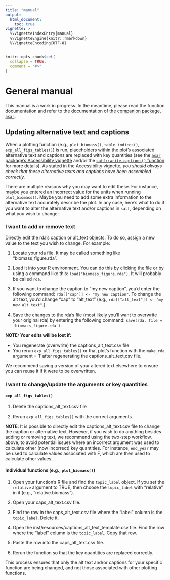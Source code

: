 ```yaml
---
title: "manual"
output:
  html_document:
    toc: true
vignette: >
  %\VignetteIndexEntry{manual}
  %\VignetteEngine{knitr::rmarkdown}
  %\VignetteEncoding{UTF-8}
---
```


```r
knitr::opts_chunk$set(
  collapse = TRUE,
  comment = "#>"
)
```

# General manual

This manual is a work in progress. In the meantime, please read the function documentation and refer to the documentation of [the companion package, `asar`](https://github.com/nmfs-ost/asar).

## Updating alternative text and captions

When a plotting function (e.g., `plot_biomass()`, `table_indices()`, `exp_all_figs_tables()`) is run, placeholders within the plot's associated alternative text and captions are replaced with key quantities (see the [`asar` package's Accessibility vignette](https://nmfs-ost.github.io/asar/articles/accessibility_guide.html) and/or the [`satf::write_captions()` function](https://github.com/nmfs-ost/satf/blob/master/R/write_captions.R) for more details). As stated in the Accessibility vignette, *you should always check that these alternative texts and captions have been assembled correctly.*

There are multiple reasons why you may want to edit these. For instance, maybe you entered an incorrect value for the units when running `plot_biomass()`. Maybe you need to add some extra information to the alternative text accurately describe the plot. In any case, here's what to do if you want to alter the alternative text and/or captions in `satf`, depending on what you wish to change:

### I want to add or remove text

Directly edit the rda's caption or alt_text objects. To do so, assign a new value to the text you wish to change. For example:

1. Locate your rda file. It may be called something like "biomass_figure.rda".

2. Load it into your R environment. You can do this by clicking the file or by using a command like this: `load("biomass_figure.rda")`. It will probably be called `rda`.

3. If you want to change the caption to "my new caption", you'd enter the following command: `rda[["cap"]] <- "my new caption"`. To change the alt text, you'd change "cap" to "alt_text" (e.g., `rda[["alt_text"]] <- "my new alt text"`.).

4. Save the changes to the rda's file (most likely you'll want to overwrite your original rda) by entering the following command: `save(rda, file = 'biomass_figure.rda')`.


**NOTE: Your edits will be lost if:**

- You regenerate (overwrite) the captions_alt_text.csv file
- You rerun `exp_all_figs_tables()` or that plot's function with the `make_rda` argument = T after regenerating the captions_alt_text.csv file.

We recommend saving a version of your altered text elsewhere to ensure you can reuse it if it were to be overwritten.

### I want to change/update the arguments or key quantities

#### `exp_all_figs_tables()`

1.  Delete the captions_alt_text.csv file

2.  Rerun `exp_all_figs_tables()` with the correct arguments

**NOTE**: It is possible to directly edit the captions_alt_text.csv file to change the caption or alternative text. However, if you wish to do anything besides adding or removing text, we recommend using the two-step workflow, above, to avoid potential issues where an incorrect argument was used to calculate other (now incorrect) key quantities. For instance, `end_year` may be used to calculate values associated with F, which are then used to calculate other values.

#### Individual functions (e.g., `plot_biomass()`)

1. Open your function's R file and find the `topic_label` object. If you set the `relative` argument to TRUE, then choose the `topic_label` with "relative" in it (e.g., "relative.biomass").

2. Open your caps_alt_text.csv file.

3. Find the row in the caps_alt_text.csv file where the "label" column is the `topic_label`. Delete it.

4. Open the inst/resources/captions_alt_text_template.csv file. Find the row where the "label" column is the `topic_label`. Copy that row.

5. Paste the row into the caps_alt_text.csv file.

6. Rerun the function so that the key quantities are replaced correctly.

This process ensures that only the alt text and/or captions for your specific function are being changed, and not those associated with other plotting functions.
